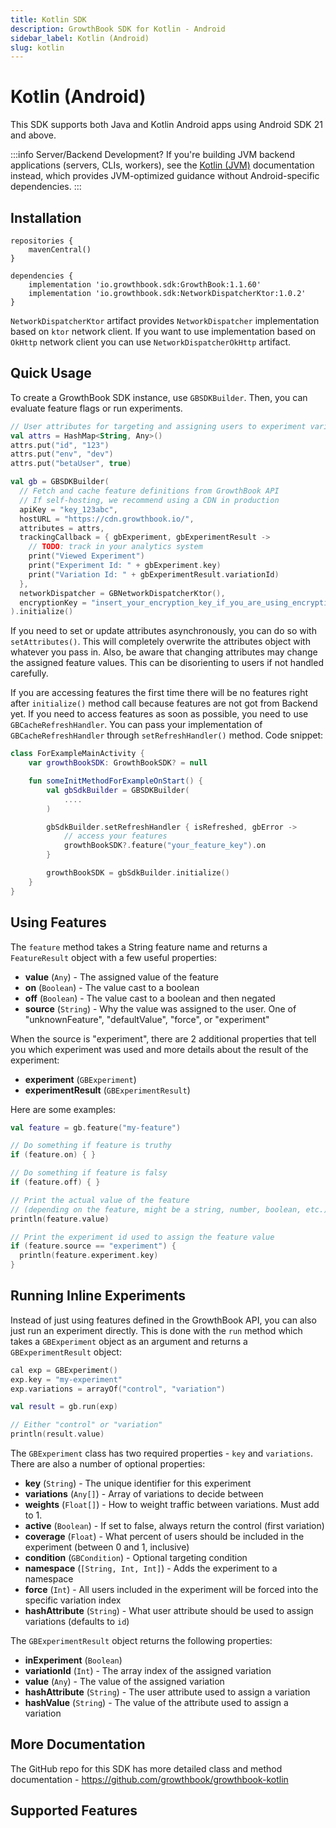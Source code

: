 ```yaml
---
title: Kotlin SDK
description: GrowthBook SDK for Kotlin - Android
sidebar_label: Kotlin (Android)
slug: kotlin
---
```



# Kotlin (Android)

This SDK supports both Java and Kotlin Android apps using Android SDK 21 and above.

:::info Server/Backend Development?
If you're building JVM backend applications (servers, CLIs, workers), see the [Kotlin (JVM)](/lib/kotlin-jvm) documentation instead, which provides JVM-optimized guidance without Android-specific dependencies.
:::

<SdkResources sdk="kotlin" />

## Installation

```
repositories {
    mavenCentral()
}

dependencies {
    implementation 'io.growthbook.sdk:GrowthBook:1.1.60'
    implementation 'io.growthbook.sdk:NetworkDispatcherKtor:1.0.2'
}
```

`NetworkDispatcherKtor` artifact provides `NetworkDispatcher` implementation based on `ktor` network client. If you want to use implementation based on `OkHttp` network client you can use `NetworkDispatcherOkHttp` artifact.

## Quick Usage

To create a GrowthBook SDK instance, use `GBSDKBuilder`. Then, you can evaluate feature flags or run experiments.

```kotlin
// User attributes for targeting and assigning users to experiment variations
val attrs = HashMap<String, Any>()
attrs.put("id", "123")
attrs.put("env", "dev")
attrs.put("betaUser", true)

val gb = GBSDKBuilder(
  // Fetch and cache feature definitions from GrowthBook API
  // If self-hosting, we recommend using a CDN in production
  apiKey = "key_123abc",
  hostURL = "https://cdn.growthbook.io/",
  attributes = attrs,
  trackingCallback = { gbExperiment, gbExperimentResult ->
    // TODO: track in your analytics system
    print("Viewed Experiment")
    print("Experiment Id: " + gbExperiment.key)
    print("Variation Id: " + gbExperimentResult.variationId)
  },
  networkDispatcher = GBNetworkDispatcherKtor(),
  encryptionKey = "insert_your_encryption_key_if_you_are_using_encryption",
).initialize()
```

If you need to set or update attributes asynchronously, you can do so with `setAttributes()`. This will completely overwrite the attributes object with whatever you pass in. Also, be aware that changing attributes may change the assigned feature values. This can be disorienting to users if not handled carefully.

If you are accessing features the first time there will be no features right after `initialize()` method call because features are not got from Backend yet. If you need to access features as soon as possible, you need to use `GBCacheRefreshHandler`. You can pass your implementation of `GBCacheRefreshHandler` through `setRefreshHandler()` method. Code snippet:

```kotlin
class ForExampleMainActivity {
    var growthBookSDK: GrowthBookSDK? = null

    fun someInitMethodForExampleOnStart() {
        val gbSdkBuilder = GBSDKBuilder(
            ....
        )

        gbSdkBuilder.setRefreshHandler { isRefreshed, gbError ->
            // access your features
            growthBookSDK?.feature("your_feature_key").on
        }

        growthBookSDK = gbSdkBuilder.initialize()
    }
}
```

## Using Features

The `feature` method takes a String feature name and returns a `FeatureResult` object with a few useful properties:

- **value** (`Any`) - The assigned value of the feature
- **on** (`Boolean`) - The value cast to a boolean
- **off** (`Boolean`) - The value cast to a boolean and then negated
- **source** (`String`) - Why the value was assigned to the user. One of "unknownFeature", "defaultValue", "force", or "experiment"

When the source is "experiment", there are 2 additional properties that tell you which experiment was used and more details about the result of the experiment:

- **experiment** (`GBExperiment`)
- **experimentResult** (`GBExperimentResult`)

Here are some examples:

```kotlin
val feature = gb.feature("my-feature")

// Do something if feature is truthy
if (feature.on) { }

// Do something if feature is falsy
if (feature.off) { }

// Print the actual value of the feature
// (depending on the feature, might be a string, number, boolean, etc.)
println(feature.value)

// Print the experiment id used to assign the feature value
if (feature.source == "experiment") {
  println(feature.experiment.key)
}
```

## Running Inline Experiments

Instead of just using features defined in the GrowthBook API, you can also just run an experiment directly. This is done with the `run` method which takes a `GBExperiment` object as an argument and returns a `GBExperimentResult` object:

```kotlin
cal exp = GBExperiment()
exp.key = "my-experiment"
exp.variations = arrayOf("control", "variation")

val result = gb.run(exp)

// Either "control" or "variation"
println(result.value)
```

The `GBExperiment` class has two required properties - `key` and `variations`. There are also a number of optional properties:

- **key** (`String`) - The unique identifier for this experiment
- **variations** (`Any[]`) - Array of variations to decide between
- **weights** (`Float[]`) - How to weight traffic between variations. Must add to 1.
- **active** (`Boolean`) - If set to false, always return the control (first variation)
- **coverage** (`Float`) - What percent of users should be included in the experiment (between 0 and 1, inclusive)
- **condition** (`GBCondition`) - Optional targeting condition
- **namespace** (`[String, Int, Int]`) - Adds the experiment to a namespace
- **force** (`Int`) - All users included in the experiment will be forced into the specific variation index
- **hashAttribute** (`String`) - What user attribute should be used to assign variations (defaults to `id`)

The `GBExperimentResult` object returns the following properties:

- **inExperiment** (`Boolean`)
- **variationId** (`Int`) - The array index of the assigned variation
- **value** (`Any`) - The value of the assigned variation
- **hashAttribute** (`String`) - The user attribute used to assign a variation
- **hashValue** (`String`) - The value of the attribute used to assign a variation

## More Documentation

The GitHub repo for this SDK has more detailed class and method documentation - https://github.com/growthbook/growthbook-kotlin

## Supported Features

<SdkSupportedFeatures sdk="kotlin" />
